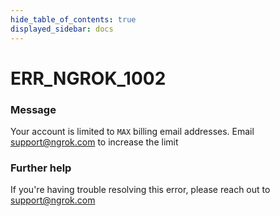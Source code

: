 ```yaml
---
hide_table_of_contents: true
displayed_sidebar: docs
---
```



# ERR_NGROK_1002

### Message

Your account is limited to `MAX` billing email addresses. Email support@ngrok.com to increase the limit

<ErrorDetails error="err_ngrok_1002" />

### Further help

If you're having trouble resolving this error, please reach out to [support@ngrok.com](mailto:support@ngrok.com?subject=Help%20with%20ERR_NGROK_1002)
